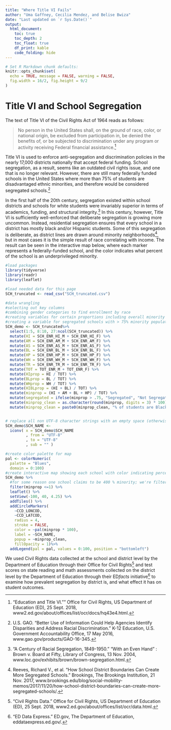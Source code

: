 ---
title: "Where Title VI Fails"
author: "Uma Gaffney, Cecilia Mendez, and Belise Bwiza"
date: "Last updated on `r Sys.Date()`"
output:
  html_document:
    toc: true
    toc_depth: 2
    toc_float: true
    df_print: kable
    code_folding: hide
---
```{r, echo=FALSE, message=FALSE, warning=FALSE}
# Set R Markdown chunk defaults:
knitr::opts_chunk$set(
  echo = TRUE, message = FALSE, warning = FALSE, 
  fig.width = 16/2, fig.height = 9/2
)
```

# Title VI and School Segregation

The text of Title VI of the Civil Rights Act of 1964 reads as follows:

> No person in the United States shall, on the ground of race, color, or national origin, be excluded from participation in, be denied the benefits of, or be subjected to discrimination under any program or activity receiving Federal financial assistance.^["Education and Title VI."" Office for Civil Rights, US Department of Education (ED), 25 Sept. 2018, www2.ed.gov/about/offices/list/ocr/docs/hq43e4.html.]

Title VI is used to enforce anti-segregation and discrimination policies in the nearly 17,000 districts nationally that accept federal funding. School segregation, as a result, seems like an outdated civil rights issue, and one that is no longer relevant. However, there are still many federally funded schools in the United States where more than 75% of students are disadvantaged ethnic minorities, and therefore would be considered segregated schools.^[U.S. GAO. "Better Use of Information Could Help Agencies Identify Disparities and Address Racial Discrimination." K-12 Education, U.S. Government Accountability Office, 17 May 2016, www.gao.gov/products/GAO-16-345.] 

In the first half of the 20th century, segregation existed within school districts and schools for white students were invariably superior in terms of academics, funding, and structural integrity.^["A Century of Racial Segregation, 1849-1950." "With an Even Hand" : Brown v. Board at Fifty, Library of Congress, 13 Nov. 2004, www.loc.gov/exhibits/brown/brown-segregation.html.] In this century, however, Title VI is sufficiently well-enforced that deliberate segregation is growing more uncommon. Instead, residential segregation ensures that every school in a district has mostly black and/or Hispanic students. Some of this segregation is deliberate, as district lines are drawn around minority neighborhoods^[Reeves, Richard V., et al. “How School District Boundaries Can Create More Segregated Schools." Brookings, The Brookings Institution, 21 Nov. 2017, www.brookings.edu/blog/social-mobility-memos/2017/11/20/how-school-district-boundaries-can-create-more-segregated-schools/.
], but in most cases it is the simple result of race correlating with income. The result can be seen in the interactive map below, where each marker represents a federally-funded school, and the color indicates what percent of the school is an underprivileged minority.

```{r}
#load packages
library(tidyverse)
library(readr)
library(leaflet)

#load needed data for this page
SCH_truncated <- read_csv("SCH_truncated.csv")

#data wrangling
#selecting out key columns
#combining gender categories to find enrollment by race
#creating variables for certain proportions including overall minority
#creating a variable for segregated schools with > 75% minority population
SCH_demo <- SCH_truncated%>% 
  select(1:5, 8:10, 27:ncol(SCH_truncated)) %>%
  mutate(HI = SCH_ENR_HI_M + SCH_ENR_HI_F) %>%
  mutate(AM = SCH_ENR_AM_M + SCH_ENR_AM_F) %>%
  mutate(AS = SCH_ENR_AS_M + SCH_ENR_AS_F) %>%
  mutate(BL = SCH_ENR_BL_M + SCH_ENR_BL_F) %>%
  mutate(HP = SCH_ENR_HP_M + SCH_ENR_HP_F) %>%
  mutate(WH = SCH_ENR_WH_M + SCH_ENR_WH_F) %>%
  mutate(TR = SCH_ENR_TR_M + SCH_ENR_TR_F) %>%
  mutate(TOT = TOT_ENR_M + TOT_ENR_F) %>%
  mutate(HIprop = HI / TOT) %>%
  mutate(BLprop = BL / TOT) %>%
  mutate(WHprop = WH / TOT) %>%
  mutate(HIBLprop = (HI + BL) / TOT) %>%
  mutate(minprop = (HI + AM + BL + HP) / TOT) %>%
  mutate(segregated = ifelse(minprop > .75, "Segregated", "Not Segregated")) %>%
  mutate(minprop_clean = as.character(round(minprop, digits = 3) * 100)) %>%
  mutate(minprop_clean = paste0(minprop_clean, "% of students are Black, Native American, Pacific Islander, or Hispanic"))


# replace all non UTF-8 character strings with an empty space (otherwise there's an error)
SCH_demo$SCH_NAME <-
  iconv( x = SCH_demo$SCH_NAME
         , from = "UTF-8"
         , to = "UTF-8"
         , sub = "" )

#create color palette for map
pal <- colorNumeric(
  palette = "Blues",
  domain = 0:100)
#create interactive map showing each school with color indicating percent minority
SCH_demo %>%
  #for some reason one school claims to be 400 % minority; we're filtering them out
  filter(minprop <=1) %>%
  leaflet() %>%
  setView(-100, 40, 4.25) %>%
  addTiles() %>%
  addCircleMarkers(
    ~CCD_LONCOD, 
    ~CCD_LATCOD, 
    radius = 4, 
    stroke = FALSE, 
    color = ~pal(minprop * 100), 
    label = ~SCH_NAME, 
    popup = ~minprop_clean,
    fillOpacity = 1)%>%
  addLegend(pal = pal, values = 0:100, position = "bottomleft")
```
We used Civil Rights data collected at the school and district level by the Department of Education through their Office for Civil Rights^["Civil Rights Data." Office for Civil Rights, US Department of Education (ED), 25 Sept. 2018, www2.ed.gov/about/offices/list/ocr/data.html.] and test scores on state reading and math assessments collected on the district level by the Department of Education through their ED*facts* initiative^["ED Data Express." ED.gov, The Department of Education, eddataexpress.ed.gov/.] to examine how prevalent segregation by district is, and what effect it has on student outcomes.
